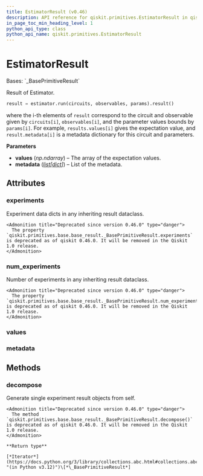 ```yaml
---
title: EstimatorResult (v0.46)
description: API reference for qiskit.primitives.EstimatorResult in qiskit v0.46
in_page_toc_min_heading_level: 1
python_api_type: class
python_api_name: qiskit.primitives.EstimatorResult
---
```


# EstimatorResult

<Class id="qiskit.primitives.EstimatorResult" isDedicatedPage={true} github="https://github.com/qiskit/qiskit/tree/stable/0.46/qiskit/primitives/base/estimator_result.py" signature="qiskit.primitives.EstimatorResult(values, metadata)" modifiers="class">
  Bases: `_BasePrimitiveResult`

  Result of Estimator.

  ```python
  result = estimator.run(circuits, observables, params).result()
  ```

  where the i-th elements of `result` correspond to the circuit and observable given by `circuits[i]`, `observables[i]`, and the parameter values bounds by `params[i]`. For example, `results.values[i]` gives the expectation value, and `result.metadata[i]` is a metadata dictionary for this circuit and parameters.

  **Parameters**

  *   **values** (*np.ndarray*) – The array of the expectation values.
  *   **metadata** ([*list*](https://docs.python.org/3/library/stdtypes.html#list "(in Python v3.12)")*\[*[*dict*](https://docs.python.org/3/library/stdtypes.html#dict "(in Python v3.12)")*]*) – List of the metadata.

  ## Attributes

  ### experiments

  <Attribute id="qiskit.primitives.EstimatorResult.experiments">
    Experiment data dicts in any inheriting result dataclass.

    <Admonition title="Deprecated since version 0.46.0" type="danger">
      The property `qiskit.primitives.base.base_result._BasePrimitiveResult.experiments` is deprecated as of qiskit 0.46.0. It will be removed in the Qiskit 1.0 release.
    </Admonition>
  </Attribute>

  ### num\_experiments

  <Attribute id="qiskit.primitives.EstimatorResult.num_experiments">
    Number of experiments in any inheriting result dataclass.

    <Admonition title="Deprecated since version 0.46.0" type="danger">
      The property `qiskit.primitives.base.base_result._BasePrimitiveResult.num_experiments` is deprecated as of qiskit 0.46.0. It will be removed in the Qiskit 1.0 release.
    </Admonition>
  </Attribute>

  ### values

  <Attribute id="qiskit.primitives.EstimatorResult.values" attributeTypeHint="np.ndarray[Any, np.dtype[np.float64]]" />

  ### metadata

  <Attribute id="qiskit.primitives.EstimatorResult.metadata" attributeTypeHint="list[dict[str, Any]]" />

  ## Methods

  ### decompose

  <Function id="qiskit.primitives.EstimatorResult.decompose" signature="decompose()">
    Generate single experiment result objects from self.

    <Admonition title="Deprecated since version 0.46.0" type="danger">
      The method `qiskit.primitives.base.base_result._BasePrimitiveResult.decompose()` is deprecated as of qiskit 0.46.0. It will be removed in the Qiskit 1.0 release.
    </Admonition>

    **Return type**

    [*Iterator*](https://docs.python.org/3/library/collections.abc.html#collections.abc.Iterator "(in Python v3.12)")\[*\_BasePrimitiveResult*]
  </Function>
</Class>

